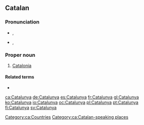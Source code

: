 ==Catalan==

===Pronunciation===
* {{a|Standard}} {{IPA|/kətə'ɫuɲə/|lang=ca}}, {{SAMPA|/k@t@"5uJ@/}}
* {{a|Western}} {{IPA|/kata'ɫuɲa/|lang=ca}}, {{SAMPA|/kata"5uJa/}}

===Proper noun===
{{ca-proper noun|f}}

# [[Catalonia]]

====Related terms====
* {{l|ca|català}}

[[Category:ca:Countries]]
[[Category:ca:Catalan-speaking places]]

[[ca:Catalunya]]
[[de:Catalunya]]
[[es:Catalunya]]
[[fr:Catalunya]]
[[gl:Catalunya]]
[[ko:Catalunya]]
[[io:Catalunya]]
[[oc:Catalunya]]
[[pl:Catalunya]]
[[pt:Catalunya]]
[[fi:Catalunya]]
[[sv:Catalunya]]